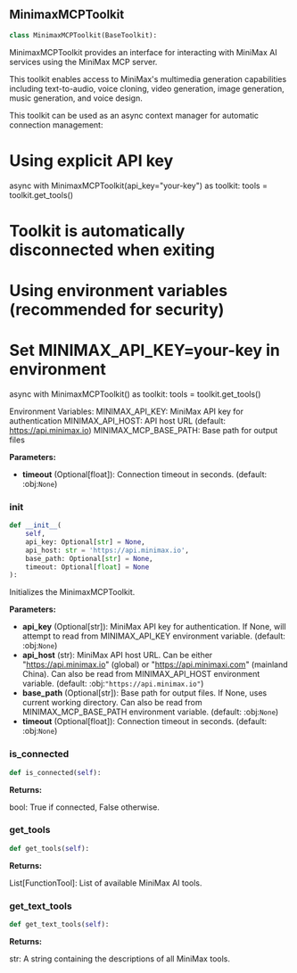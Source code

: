<a id="camel.toolkits.minimax_mcp_toolkit"></a>

<a id="camel.toolkits.minimax_mcp_toolkit.MinimaxMCPToolkit"></a>

## MinimaxMCPToolkit

```python
class MinimaxMCPToolkit(BaseToolkit):
```

MinimaxMCPToolkit provides an interface for interacting with
MiniMax AI services using the MiniMax MCP server.

This toolkit enables access to MiniMax's multimedia generation
capabilities including text-to-audio, voice cloning, video generation,
image generation, music generation, and voice design.

This toolkit can be used as an async context manager for automatic
connection management:

# Using explicit API key
async with MinimaxMCPToolkit(api_key="your-key") as toolkit:
tools = toolkit.get_tools()
# Toolkit is automatically disconnected when exiting

# Using environment variables (recommended for security)
# Set MINIMAX_API_KEY=your-key in environment
async with MinimaxMCPToolkit() as toolkit:
tools = toolkit.get_tools()

Environment Variables:
MINIMAX_API_KEY: MiniMax API key for authentication
MINIMAX_API_HOST: API host URL (default: https://api.minimax.io)
MINIMAX_MCP_BASE_PATH: Base path for output files

**Parameters:**

- **timeout** (Optional[float]): Connection timeout in seconds. (default: :obj:`None`)

<a id="camel.toolkits.minimax_mcp_toolkit.MinimaxMCPToolkit.__init__"></a>

### __init__

```python
def __init__(
    self,
    api_key: Optional[str] = None,
    api_host: str = 'https://api.minimax.io',
    base_path: Optional[str] = None,
    timeout: Optional[float] = None
):
```

Initializes the MinimaxMCPToolkit.

**Parameters:**

- **api_key** (Optional[str]): MiniMax API key for authentication. If None, will attempt to read from MINIMAX_API_KEY environment variable. (default: :obj:`None`)
- **api_host** (str): MiniMax API host URL. Can be either "https://api.minimax.io" (global) or "https://api.minimaxi.com" (mainland China). Can also be read from MINIMAX_API_HOST environment variable. (default: :obj:`"https://api.minimax.io"`)
- **base_path** (Optional[str]): Base path for output files. If None, uses current working directory. Can also be read from MINIMAX_MCP_BASE_PATH environment variable. (default: :obj:`None`)
- **timeout** (Optional[float]): Connection timeout in seconds. (default: :obj:`None`)

<a id="camel.toolkits.minimax_mcp_toolkit.MinimaxMCPToolkit.is_connected"></a>

### is_connected

```python
def is_connected(self):
```

**Returns:**

  bool: True if connected, False otherwise.

<a id="camel.toolkits.minimax_mcp_toolkit.MinimaxMCPToolkit.get_tools"></a>

### get_tools

```python
def get_tools(self):
```

**Returns:**

  List[FunctionTool]: List of available MiniMax AI tools.

<a id="camel.toolkits.minimax_mcp_toolkit.MinimaxMCPToolkit.get_text_tools"></a>

### get_text_tools

```python
def get_text_tools(self):
```

**Returns:**

  str: A string containing the descriptions of all MiniMax tools.
